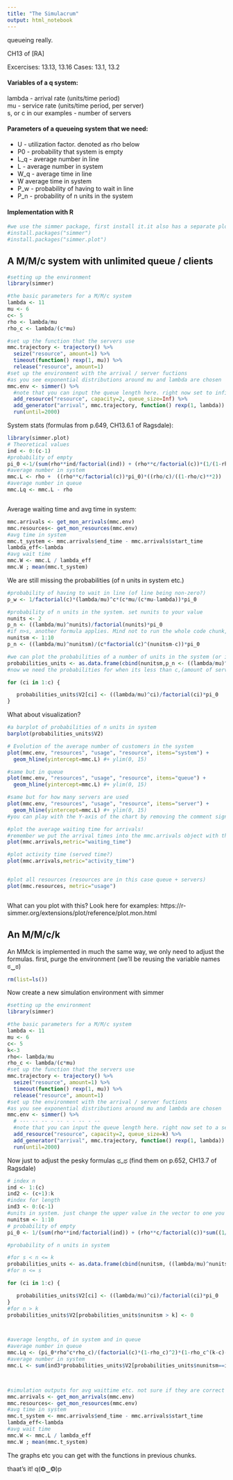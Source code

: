 ```yaml
---
title: "The Simulacrum"
output: html_notebook
---
```




queueing really.

CH13 of [RA]

Excercises: 13.13, 13.16
Cases: 13.1, 13.2

<h4>Variables of a q system:</h4>

lambda - arrival rate (units/time period) <br>
mu - service rate (units/time period, per server) <br>
s, or c in our examples - number of servers<br>



<h4>Parameters of a queueing system that we need:</h4>
<ul>
<li>U - utilization factor. denoted as rho below</li>
<li>P0 - probability that system is empty</li>
<li>L_q - average number in line</li>
<li>L - average number in system</li>
<li>W_q - average time in line</li>
<li>W average time in system</li>
<li>P_w - probability of having to wait in line</li>
<li>P_n - probability of n units in the system</li>
</ul>

<h4> Implementation with R </h4>

```r
#we use the simmer package, first install it.it also has a separate plotting package, get it too. :) (un-comment the commands first!) 
#install.packages("simmer")
#install.packages("simmer.plot")
```

<h2> A M/M/c system with unlimited queue / clients </h2>

```r
#setting up the environment
library(simmer)

#the basic parameters for a M/M/c system
lambda <- 11
mu <- 6
c<- 5
rho <- lambda/mu
rho_c <- lambda/(c*mu) 

#set up the function that the servers use
mmc.trajectory <- trajectory() %>%
  seize("resource", amount=1) %>%
  timeout(function() rexp(1, mu)) %>%
  release("resource", amount=1)
#set up the environment with the arrival / server fuctions
#as you see exponential distributions around mu and lambda are chosen
mmc.env <- simmer() %>%
  #note that you can input the queue length here. right now set to infinite.
  add_resource("resource", capacity=2, queue_size=Inf) %>%
  add_generator("arrival", mmc.trajectory, function() rexp(1, lambda)) %>% 
  run(until=2000)

```

System stats (formulas from p.649, CH13.6.1 of Ragsdale): 

```r
library(simmer.plot)
# Theoretical values
ind <- 0:(c-1)
#probability of empty
pi_0 <-1/(sum(rho**ind/factorial(ind)) + (rho**c/factorial(c))*(1/(1-rho/c)))
#average number in system
mmc.L <- rho +  ((rho**c/factorial(c))*pi_0)*((rho/c)/((1-rho/c)**2))
#average number in queue
mmc.Lq <- mmc.L - rho



```


Average waiting time and avg time in system:

```r
mmc.arrivals <- get_mon_arrivals(mmc.env)
mmc.resources<- get_mon_resources(mmc.env)
#avg time in system
mmc.t_system <- mmc.arrivals$end_time - mmc.arrivals$start_time
lambda_eff<-lambda
#avg wait time
mmc.W <- mmc.L / lambda_eff
mmc.W ; mean(mmc.t_system)


```

We are still missing the probabilities (of n units in system etc.)

```r
#probability of having to wait in line (of line being non-zero?)
p_w <- 1/factorial(c)*(lambda/mu)^c*(c*mu/(c*mu-lambda))*pi_0

#probability of n units in the system. set nunits to your value
nunits <- 2
p_n <- ((lambda/mu)^nunits)/factorial(nunits)*pi_0
#if n>s, another formula applies. Mind not to run the whole code chunk, but the individual lines. otherwise you'll only get the second result ^_^
nunitsm <- 1:10
p_n <- ((lambda/mu)^nunitsm)/(c*factorial(c)^(nunitsm-c))*pi_0

#we can plot the probabilities of a number of units in the system (or in queue). We have two formulas, so we need a loop. Ugly solution below
probabilities_units <- as.data.frame(cbind(nunitsm,p_n <- ((lambda/mu)^nunitsm)/(c*factorial(c)^(nunitsm-c))*pi_0))
#now we need the probabilities for when its less than c,(amount of servers)

for (ci in 1:c) {

   probabilities_units$V2[ci] <- ((lambda/mu)^ci)/factorial(ci)*pi_0
}

```




What about visualization?

```r
#a barplot of probabilities of n units in system
barplot(probabilities_units$V2)

# Evolution of the average number of customers in the system
plot(mmc.env, "resources", "usage", "resource", items="system") +
  geom_hline(yintercept=mmc.L) #+ ylim(0, 15)

#same but in queue
plot(mmc.env, "resources", "usage", "resource", items="queue") +
  geom_hline(yintercept=mmc.L) #+ ylim(0, 15)

#same but for how many servers are used
plot(mmc.env, "resources", "usage", "resource", items="server") +
  geom_hline(yintercept=mmc.L) #+ ylim(0, 15)
#you can play with the Y-axis of the chart by removing the comment sign before + ylim(..). If your graph area becomes to small, the line will get broken + error messages. :)

#plot the average waiting time for arrivals!
#remember we put the arrival times into the mmc.arrivals object with the get_mon_arrivals function?
plot(mmc.arrivals,metric="waiting_time")

#plot activity time (served time?)
plot(mmc.arrivals,metric="activity_time")


#plot all resources (resources are in this case queue + servers)
plot(mmc.resources, metric="usage")



```

What can you plot with this?
Look here for examples: 
https://r-simmer.org/extensions/plot/reference/plot.mon.html




<h2> An M/M/c/k </h2>

An MMck is implemented in much the same way, we only need to adjust the formulas.
first, purge the environment (we'll be reusing the variable names ಠ‿ಠ)

```r
rm(list=ls())
```

Now create a new simulation environment with simmer

```r
#setting up the environment
library(simmer)

#the basic parameters for a M/M/c system
lambda <- 11
mu <- 6
c<- 5
k<-3
rho<- lambda/mu
rho_c <- lambda/(c*mu) 
#set up the function that the servers use
mmc.trajectory <- trajectory() %>%
  seize("resource", amount=1) %>%
  timeout(function() rexp(1, mu)) %>%
  release("resource", amount=1)
#set up the environment with the arrival / server fuctions
#as you see exponential distributions around mu and lambda are chosen
mmc.env <- simmer() %>%
  # --- -- -- - -- - - -- - -- 
  #note that you can input the queue length here. right now set to a set length!.
  add_resource("resource", capacity=2, queue_size=k) %>%
  add_generator("arrival", mmc.trajectory, function() rexp(1, lambda)) %>% 
  run(until=2000)


```

Now just to adjust the pesky formulas ಥ_ಥ (find them on p.652, CH13.7 of Ragsdale)


```r

# index n
ind <- 1:(c)
ind2 <- (c+1):k
#index for length
ind3 <- 0:(c-1)
#units in system. just change the upper value in the vector to one you want
nunitsm <- 1:10
# probability of empty
pi_0 <- 1/(sum(rho**ind/factorial(ind)) + (rho**c/factorial(c))*sum((1/(1-rho/c)^(ind2-c))))

#probability of n units in system

#for s < n <= k
probabilities_units <- as.data.frame(cbind(nunitsm, ((lambda/mu)^nunitsm)/(c*factorial(c)^(nunitsm-c))*pi_0))
#for n <= s

for (ci in 1:c) {

   probabilities_units$V2[ci] <- ((lambda/mu)^ci)/factorial(ci)*pi_0
}
#for n > k
probabilities_units$V2[probabilities_units$nunitsm > k] <- 0



#average lengths, of in system and in queue
#average number in queue
mmc.Lq <- (pi_0*rho^c*rho_c)/(factorial(c)*(1-rho_c)^2)*(1-rho_c^(k-c)-(k-c)*rho_c^(k-c)*(1-rho_c))
#average number in system
mmc.L <- sum(ind3*probabilities_units$V2[probabilities_units$nunitsm==ind3]+mmc.Lq+c(1-sum(probabilities_units$V2[probabilities_units$nunitsm==ind3])))



#simulation outputs for avg waittime etc. not sure if they are correct (づ｡◕‿‿◕｡)づ
mmc.arrivals <- get_mon_arrivals(mmc.env)
mmc.resources<- get_mon_resources(mmc.env)
#avg time in system
mmc.t_system <- mmc.arrivals$end_time - mmc.arrivals$start_time
lambda_eff<-lambda
#avg wait time
mmc.W <- mmc.L / lambda_eff
mmc.W ; mean(mmc.t_system)

```


The graphs etc you can get with the functions in previous chunks.

thaat's it! q(❂‿❂)p
